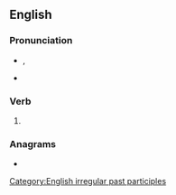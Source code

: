 ==English==

===Pronunciation===
* {{enPR|stŭngk}}, {{IPA|/stʌŋk/|lang=en}}
* {{rhymes|ʌŋk|lang=en}}

===Verb===
{{head|en|verb form}}

# {{en-past of|stink}}

===Anagrams===
* {{anagrams|en|a=knstu|knuts|tunks}}

[[Category:English irregular past participles]]